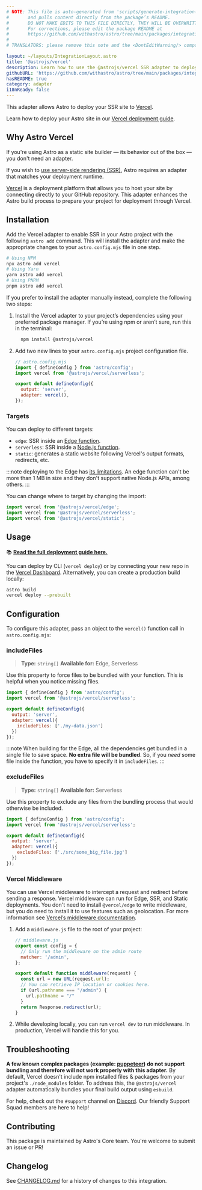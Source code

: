 ```yaml
---
# NOTE: This file is auto-generated from 'scripts/generate-integration-pages.ts'
#       and pulls content directly from the package’s README.
#       DO NOT MAKE EDITS TO THIS FILE DIRECTLY, THEY WILL BE OVERWRITTEN!
#       For corrections, please edit the package README at
#       https://github.com/withastro/astro/tree/main/packages/integrations/vercel/
#
# TRANSLATORS: please remove this note and the <DontEditWarning/> component.

layout: ~/layouts/IntegrationLayout.astro
title: '@astrojs/vercel'
description: Learn how to use the @astrojs/vercel SSR adapter to deploy your Astro project.
githubURL: 'https://github.com/withastro/astro/tree/main/packages/integrations/vercel/'
hasREADME: true
category: adapter
i18nReady: false
---
```



<DontEditWarning/>

This adapter allows Astro to deploy your SSR site to [Vercel](https://www.vercel.com/).

Learn how to deploy your Astro site in our [Vercel deployment guide](/en/guides/deploy/vercel/).

## Why Astro Vercel

If you're using Astro as a static site builder — its behavior out of the box — you don't need an adapter.

If you wish to [use server-side rendering (SSR)](/en/guides/server-side-rendering/), Astro requires an adapter that matches your deployment runtime.

[Vercel](https://www.vercel.com/) is a deployment platform that allows you to host your site by connecting directly to your GitHub repository.  This adapter enhances the Astro build process to prepare your project for deployment through Vercel.

## Installation

Add the Vercel adapter to enable SSR in your Astro project with the following `astro add` command. This will install the adapter and make the appropriate changes to your `astro.config.mjs` file in one step.

```sh
# Using NPM
npx astro add vercel
# Using Yarn
yarn astro add vercel
# Using PNPM
pnpm astro add vercel
```

If you prefer to install the adapter manually instead, complete the following two steps:

1.  Install the Vercel adapter to your project’s dependencies using your preferred package manager. If you’re using npm or aren’t sure, run this in the terminal:

    ```bash
      npm install @astrojs/vercel
    ```

2.  Add two new lines to your `astro.config.mjs` project configuration file.

    ```js ins={3, 6-7}
    // astro.config.mjs
    import { defineConfig } from 'astro/config';
    import vercel from '@astrojs/vercel/serverless';

    export default defineConfig({
      output: 'server',
      adapter: vercel(),
    });
    ```

### Targets

You can deploy to different targets:

*   `edge`: SSR inside an [Edge function](https://vercel.com/docs/concepts/functions/edge-functions).
*   `serverless`: SSR inside a [Node.js function](https://vercel.com/docs/concepts/functions/serverless-functions).
*   `static`: generates a static website following Vercel's output formats, redirects, etc.

:::note
deploying to the Edge has [its limitations](https://vercel.com/docs/concepts/functions/edge-functions#known-limitations). An edge function can't be more than 1 MB in size and they don't support native Node.js APIs, among others.
:::

You can change where to target by changing the import:

```js
import vercel from '@astrojs/vercel/edge';
import vercel from '@astrojs/vercel/serverless';
import vercel from '@astrojs/vercel/static';
```

## Usage

📚 **[Read the full deployment guide here.](/en/guides/deploy/vercel/)**

You can deploy by CLI (`vercel deploy`) or by connecting your new repo in the [Vercel Dashboard](https://vercel.com/). Alternatively, you can create a production build locally:

```sh
astro build
vercel deploy --prebuilt
```

## Configuration

To configure this adapter, pass an object to the `vercel()` function call in `astro.config.mjs`:

### includeFiles

> **Type:** `string[]`
> **Available for:** Edge, Serverless

Use this property to force files to be bundled with your function. This is helpful when you notice missing files.

```js
import { defineConfig } from 'astro/config';
import vercel from '@astrojs/vercel/serverless';

export default defineConfig({
  output: 'server',
  adapter: vercel({
    includeFiles: ['./my-data.json']
  })
});
```

:::note
When building for the Edge, all the dependencies get bundled in a single file to save space. **No extra file will be bundled**. So, if you *need* some file inside the function, you have to specify it in `includeFiles`.
:::

### excludeFiles

> **Type:** `string[]`
> **Available for:** Serverless

Use this property to exclude any files from the bundling process that would otherwise be included.

```js
import { defineConfig } from 'astro/config';
import vercel from '@astrojs/vercel/serverless';

export default defineConfig({
  output: 'server',
  adapter: vercel({
    excludeFiles: ['./src/some_big_file.jpg']
  })
});
```

### Vercel Middleware

You can use Vercel middleware to intercept a request and redirect before sending a response. Vercel middleware can run for Edge, SSR, and Static deployments. You don't need to install `@vercel/edge` to write middleware, but you do need to install it to use features such as geolocation. For more information see [Vercel’s middleware documentation](https://vercel.com/docs/concepts/functions/edge-middleware).

1.  Add a `middleware.js` file to the root of your project:

    ```js
    // middleware.js
    export const config = {
      // Only run the middleware on the admin route
      matcher: '/admin',
    };

    export default function middleware(request) {
      const url = new URL(request.url);
      // You can retrieve IP location or cookies here.
      if (url.pathname === "/admin") {
        url.pathname = "/"
      }
      return Response.redirect(url);
    }
    ```
2.  While developing locally, you can run `vercel dev` to run middleware. In production, Vercel will handle this for you.

## Troubleshooting

**A few known complex packages (example: [puppeteer](https://github.com/puppeteer/puppeteer)) do not support bundling and therefore will not work properly with this adapter.** By default, Vercel doesn't include npm installed files & packages from your project's `./node_modules` folder. To address this, the `@astrojs/vercel` adapter automatically bundles your final build output using `esbuild`.

For help, check out the `#support` channel on [Discord](https://astro.build/chat). Our friendly Support Squad members are here to help!

## Contributing

This package is maintained by Astro's Core team. You're welcome to submit an issue or PR!

## Changelog

See [CHANGELOG.md](https://github.com/withastro/astro/tree/main/packages/integrations/vercel/CHANGELOG.md) for a history of changes to this integration.

[astro-integration]: /en/guides/integrations-guide/
